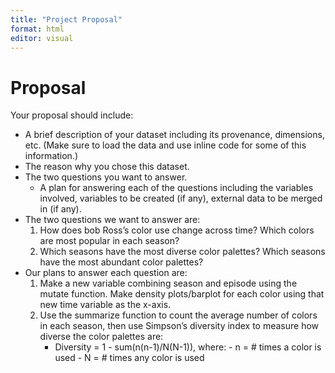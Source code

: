 ```yaml
---
title: "Project Proposal"
format: html
editor: visual
---
```


# Proposal

Your proposal should include:

-   A brief description of your dataset including its provenance, dimensions, etc. (Make sure to load the data and use inline code for some of this information.)
-   The reason why you chose this dataset.
-   The two questions you want to answer.
    -   A plan for answering each of the questions including the variables involved, variables to be created (if any), external data to be merged in (if any).
-   The two questions we want to answer are:
    1.  How does bob Ross's color use change across time? Which colors are most popular in each season?
    2.  Which seasons have the most diverse color palettes? Which seasons have the most abundant color palettes?
-   Our plans to answer each question are:
    1.  Make a new variable combining season and episode using the mutate function. Make density plots/barplot for each color using that new time variable as the x-axis.
    2.  Use the summarize function to count the average number of colors in each season, then use Simpson's diversity index to measure how diverse the color palettes are:
        -   Diversity = 1 - sum(n(n-1)/N(N-1)), where:
                - n = # times a color is used
                - N = # times any color is used
